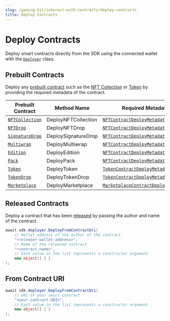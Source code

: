 ```yaml
---
slug: /gaming-kit/interact-with-contracts/deploy-contracts
title: Deploy Contracts
---
```



# Deploy Contracts

Deploy smart contracts directly from the SDK using the
connected wallet with the [`Deployer`](/unity/Deployer) class.

## Prebuilt Contracts

Deploy any [prebuilt contract](/pre-built-contracts) such as the
[NFT Collection](/pre-built-contracts/nft-collection) or
[Token](/pre-built-contracts/token) by providing the required metadata of the contract.

| Prebuilt Contract                                      | Method Name         | Required Metadata                                                                                                                        |
| ------------------------------------------------------ | ------------------- | ---------------------------------------------------------------------------------------------------------------------------------------- |
| [`NFTCollection`](/pre-built-contracts/nft-collection) | DeployNFTCollection | [`NFTContractDeployMetadata`](/unity/NFTContractDeployMetadata#struct_thirdweb_1_1_n_f_t_contract_deploy_metadata)                       |
| [`NFTDrop`](/pre-built-contracts/nft-drop)             | DeployNFTDrop       | [`NFTContractDeployMetadata`](/unity/NFTContractDeployMetadata#struct_thirdweb_1_1_n_f_t_contract_deploy_metadata)                       |
| [`SignatureDrop`](/pre-built-contracts/signature-drop) | DeploySignatureDrop | [`NFTContractDeployMetadata`](/unity/NFTContractDeployMetadata#struct_thirdweb_1_1_n_f_t_contract_deploy_metadata)                       |
| [`Multiwrap`](/pre-built-contracts/multiwrap)          | DeployMultiwrap     | [`NFTContractDeployMetadata`](/unity/NFTContractDeployMetadata#struct_thirdweb_1_1_n_f_t_contract_deploy_metadata)                       |
| [`Edition`](/pre-built-contracts/edition)              | DeployEdition       | [`NFTContractDeployMetadata`](/unity/NFTContractDeployMetadata#struct_thirdweb_1_1_n_f_t_contract_deploy_metadata)                       |
| [`Pack`](/pre-built-contracts/pack)                    | DeployPack          | [`NFTContractDeployMetadata`](/unity/NFTContractDeployMetadata#struct_thirdweb_1_1_n_f_t_contract_deploy_metadata)                       |
| [`Token`](/pre-built-contracts/token)                  | DeployToken         | [`TokenContractDeployMetadata`](/unity/TokenContractDeployMetadata#struct_thirdweb_1_1_token_contract_deploy_metadata)                   |
| [`TokenDrop`](/pre-built-contracts/token-drop)         | DeployTokenDrop     | [`TokenContractDeployMetadata`](/unity/TokenContractDeployMetadata#struct_thirdweb_1_1_token_contract_deploy_metadata)                   |
| [`Marketplace`](/pre-built-contracts/marketplace)      | DeployMarketplace   | [`MarketplaceContractDeployMetadata`](/unity/MarketplaceContractDeployMetadata#struct_thirdweb_1_1_marketplace_contract_deploy_metadata) |

## Released Contracts

Deploy a contract that has been [released](/release) by passing
the author and name of the contract.

```csharp
await sdk.deployer.DeployFromContractUri(
    // Wallet address of the author of the contract
    "<releaser-wallet-address>",
    // Name of the released contract
    "<contract-name>",
    // Each value in the list represents a constructor argument
    new object[] { }
);
```

## From Contract URI

```csharp
await sdk.deployer.DeployFromContractUri(
    // URI of your smart contract
    "<your-contract-URI>",
    // Each value in the list represents a constructor argument
    new object[] { }
);
```
